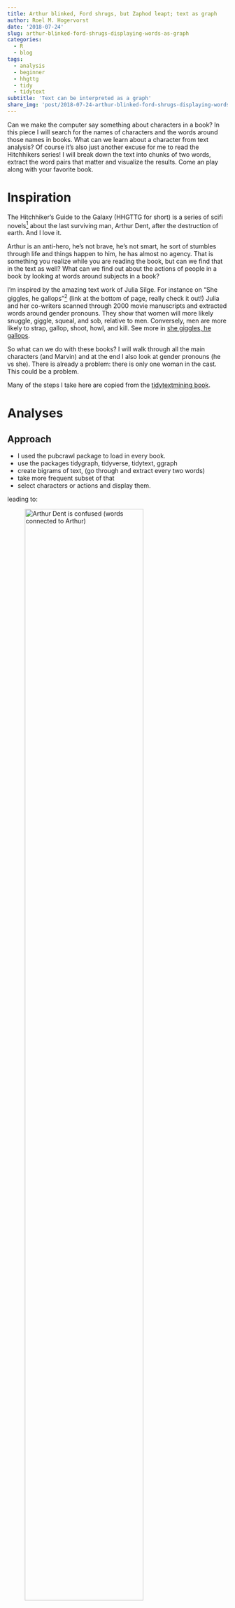 ```yaml
---
title: Arthur blinked, Ford shrugs, but Zaphod leapt; text as graph
author: Roel M. Hogervorst
date: '2018-07-24'
slug: arthur-blinked-ford-shrugs-displaying-words-as-graph
categories:
  - R
  - blog
tags:
  - analysis
  - beginner
  - hhgttg
  - tidy
  - tidytext
subtitle: 'Text can be interpreted as a graph'
share_img: 'post/2018-07-24-arthur-blinked-ford-shrugs-displaying-words-as-graph_files/arthur_is_confused.png'
---
```


Can we make the computer say something about characters in a book? In this piece I will search for the names of characters and the words around those names in books. What can we learn about a character from text analysis? Of course it's also just another excuse for me to read the Hitchhikers series! I will break down the text into chunks of two words, extract the word pairs that matter and visualize the results. Come an play along with your favorite book.


# Inspiration
The Hitchhiker's Guide to the Galaxy (HHGTTG for short) is a series of scifi novels^[and radio plays and a TV-show and a movie, but we don't talk about the movie and TV-series, it's like jar-jar binks. The radio plays are amazing though.] about the last surviving man, Arthur Dent, after the destruction of earth. And I love it.

Arthur is an anti-hero, he's not brave, he's not smart, he sort of stumbles through life and things happen to him, he has almost no agency. That is something you realize while you are reading the book, but can we find that in the text as well? What can we find out about the actions of people in a book by looking at words around subjects in a book?

I'm inspired by the amazing text work of Julia Silge. For instance on "She giggles, he gallops"^[find her at https://juliasilge.com and [twitter](https://twitter.com/juliasilge)] (link at the bottom of page, really check it out!) Julia and her co-writers scanned through 2000 movie manuscripts and extracted words around gender pronouns. They show that  women will more likely snuggle, giggle, squeal, and sob, relative to men. Conversely, men are more likely to strap, gallop, shoot, howl, and kill. See more in [she giggles, he gallops](https://pudding.cool/2017/08/screen-direction/). 

So what can we do with these books? I will walk through all the main characters (and Marvin) and at the end I also look at gender pronouns (he vs she). There is already a problem: there is only one woman in the cast. This could be a problem. 

Many of the steps I take here are copied from the [tidytextmining book](www.tidytextmining.com). 

# Analyses

## Approach

- I used the pubcrawl package to load in every book. 
- use the packages tidygraph, tidyverse, tidytext, ggraph
- create bigrams of text, (go through and extract every two words)
- take more frequent subset of that
- select characters or actions and display them.

leading to:

![Arthur Dent is confused (words connected to Arthur)](/post/2018-07-24-arthur-blinked-ford-shrugs-displaying-words-as-graph_files/arthur_is_confused.png){width=80% height=80%}

## Data
The books are of course copyrighted so I cannot share the files with you, that would be piracy.
books loaded, cannot do it per chapter, because the chapters are messed up in some of the books. I do it per book. that's life.

## packages

- I use pubcrawl to read in the files [see previous post](/blog/2018/07/19/reading-in-an-epub-file-with-the-pubcrawl-package/)
- tidytext for the tokenization, part of speech tagging
- tidygraph not that much, but for the conversion to graph (could do it with igraph too)
- ggraph to plot the images
- tidyverse (mostly dplyr, and ggplot, a bit of stringr ) for everything else


## Loading the data

```r
HHGTTG <- readr::read_rds("~/Documents/actief/Projecten/hhgttg/data/HHGTG.RData")
```

```
HHGTTG <- readr::read_rds("link_to_your_book")
```

## Loading the packages

```r
# I know, a lot! 
library(tidytext)
library(tidygraph)
library(ggraph)
library(tidyverse)
library(scales)
```

## create bigrams of text, (go through and extract every two words)

```r
unnested_hhgttg <- 
    HHGTTG %>% 
    unnest_tokens(output = "bigram", content, token = "ngrams", n=2) %>% 
    group_by(book) %>% 
    count(bigram,sort = TRUE)
unnested_hhgttg %>% head()
```

Oh no, too many stop words! We have to remove them with the stop words data set from tidytext.

```r
unnested_hhgttg <- 
    unnested_hhgttg %>%
    separate(bigram, c("word1", "word2"), sep = " ") %>%
    filter(!word1 %in% stop_words$word) %>%
    filter(!word2 %in% stop_words$word)
unnested_hhgttg %>% head()
```

Hmm these people are called by their complete name a lot. 

## Take only the most frequently used bigrams

I am no longer really interested in the book I found words in.

```r
person_actions <- 
    unnested_hhgttg %>% 
    filter(n >1) %>% 
    filter(word2 != "er") %>%  # don't know what it is, but I don't want it
    ungroup() %>% 
    filter(word1 %in% c("ford", "zaphod", "arthur", "tricia", "trillian")) %>% 
    group_by(word1, word2) %>% 
    summarise(n = sum(n))
head(person_actions,4)
```



### Create a cool plotting theme

I will plot several of the same sort of network plots and I don't want to set 
the theme every time. You could use: `theme_set()` but I created a function here.
the function takes data, and you can set a title and subtitle, no need for NSE here. 

I use a black background, because, you know, space! it's big! And empty, and empty is black, because absence of light is dark... Or something. 
And there is a lot of black because the Guide says:

> Space is big. You just won't believe how vastly, hugely, mind- bogglingly big it is. I mean, you may think it's a long way down the road to the chemist's, but that's just peanuts to space.

So.. black background and other colors, I've tried out several color schemes from [colorbrewer](http://colorbrewer2.org) and this sort of looked nice.

```r
create_hhgttg_plot <- function(data, title = "what an amazing title!", subtitle = "donkeyballs"){
  # setting some colors
  c3_purple <- "#7570b3"
  c3_orange <- "#d95f02"
  # making a igraph object  
  data %>% 
        as_tbl_graph() %>%
        ggraph(layout = "auto") + 
        geom_edge_link(aes(edge_width = sqrt(n)),colour = c3_purple, show.legend = FALSE) +
        geom_node_point(color = "white", size = 5,alpha = 4/5 ) +
        geom_node_label(aes(label = name),color = c3_orange, repel = TRUE,size = 5) +
        labs(
            title = title,
            subtitle = subtitle,
            caption = "Roel M. Hogervorst: https://blog.rmhogervorst.nl\nExtracted from the first 5 books from the HHGTTG-trilogy"
        )+
        theme_void()+
        theme(
            plot.background = element_rect(fill =  "black"),
            text = element_text(colour = c3_orange),
            plot.margin = unit(c(.3,.5,.1,.5), "cm")
        )
}
set.seed(42) # if I redo everything looks the same
```

## A plot per character

The main character Arthur Dent:


```r
person_actions %>% 
    filter(word1 == "arthur") %>%
    filter(word2 != "dent") %>% 
    filter(n >2) %>% 
    create_hhgttg_plot("Arthur Dent is perpetually confused", "He blinks, stares, glances and looks")
```


What about the Hitchhikers' guide writer Ford Prefect?

```r
person_actions %>% 
    filter(word1 == "ford") %>%
    filter(!str_detect(word2, "prefect")) %>% 
    filter(n>2) %>% 
    create_hhgttg_plot("Ford is a man of action and disinterest", "He moves, he's hurled, he looks, frowns and shrugs")
```

Than there is the the President of the Galaxy: Zaphod Beeblebrox.

```r
person_actions %>% 
    filter(word1 == "zaphod") %>%
    filter(!str_detect(word2, "beeblebrox")) %>% 
    create_hhgttg_plot("Zaphod is more emotional", "He stares, is angry, bitterly and shrugs")
```

Tricia McMillan, the smartest person in the book^[a brilliant mathematician and astrophysicist ] (after Marvin, the android with a brain the size of a galaxy; and should we count him as a person?), mostly just stands and watches what the others are doing. She has two names, and the two names do not appear to have overlapping words. Tricia is most commonly referred to simply as "Trillian", a modification of her birth name, which she adopted because it sounded more "space-like". 

```r
person_actions %>% 
    filter(word1 %in% c("tricia", "trillian")) %>% 
    filter(word2 != "mcmillan") %>% 
    create_hhgttg_plot("Tricia sighes", "quickly and quietly")
```

What's up with Marvin?

```r
unnested_hhgttg %>% 
  filter(word1 == "marvin") %>%   # oops forgat to include him (it? not sure...)
  ungroup() %>% 
  inner_join(  parts_of_speech %>% 
                 filter(str_detect(pos, "Verb")) %>% 
                 group_by(word) %>%  
                 distinct(pos),
               by = c("word2"="word")) %>% 
  group_by(word1,word2) %>% 
  summarise(n = sum(n)) %>% 
  create_hhgttg_plot("Marvin mostly moves, but in a depressing way", "Marvin: 'Life, don't talk to me about life' ")
  
```



## looking at it from the word perspective

Using the parts of speech data frame in tidytext I can select all 
verbs and select verbs I'm interested in. 

```r
action_words <- 
    unnested_hhgttg %>% 
    ungroup() %>% 
    group_by(word1, word2) %>% 
    summarise(n = sum(n)) %>% 
    inner_join(parts_of_speech %>% filter(str_detect(pos, "Verb") ),by = c("word2"="word"))


# action_words %>% pull(word2) %>% unique() # choose some words
action_words %>% filter(n>3) %>% pull(word2) %>% unique()
```



```r
action_words %>% 
    filter(word2 == "realised") %>% 
    create_hhgttg_plot("Tricia, Arthur and Ford realise", 
                       "")
```

```r
action_words %>% 
    filter(word2 == "noticed") %>% 
    create_hhgttg_plot("Arthur and Ford notice", "Arthur noticed a lot")
```

```r
action_words %>% 
    filter(word2 == "leapt") %>% 
    create_hhgttg_plot("Not only Zaphod and Arthur leap", "civilization, beer, gold, rocket and flames leap too")
```




```r
action_words %>% 
    filter(word2 == "shrugged") %>% 
    create_hhgttg_plot("Who shrugs?", "Mostly Ford")
```

```r
action_words %>% 
    filter(word2 == "moved") %>% 
    filter(n>1) %>% 
    create_hhgttg_plot("Who moved?", subtitle = "only the male main characters")
```

## He vs She

Let's try again with the basics, he vs she.
She is used a lot less. he is used 1413 times, and she 373 times.
And disproportionately in the last book 'mostly harmless'. 
I recall that there is a new character in the final book,
Random, the daughter of Arthur. 


```r
she_he <- HHGTTG %>% 
    unnest_tokens(output = "bigram", content, token = "ngrams", n=2) %>% 
    group_by(book) %>% 
    count(bigram,sort = TRUE) %>%
    separate(bigram, c("word1", "word2"), sep = " ") %>% 
  filter(word1 %in% c("he", "she") )

she_he %>% 
  filter(word1 == "she") %>% 
  count(book)
```

What verbs are more he-like, and she-like?

I threw away the he and she when I did a anti_join of stop words, so 
let's start over again. 

I'm following parts of the procedures from here: <https://www.tidytextmining.com/twitter.html#word-frequencies-1> 

To account for the difference in numbers I calculate the 
frequency per he and per she and divide those 2. 

```r
logratio_she_he <- 
  she_he %>% 
  group_by(word1,word2) %>% 
  summarise(n = sum(n)) %>%  #stopped caring about the book
  group_by(word1) %>% 
  mutate(
    total_count = sum(n),
    freq_type = n/total_count
  ) %>% 
  group_by(word2) %>% 
  mutate(total_count_w = sum(n)) %>% 
  filter(total_count_w >3) %>% 
  inner_join(  parts_of_speech %>% 
                 filter(str_detect(pos, "Verb")) %>% 
                 group_by(word) %>%  
                 distinct(word),
               by = c("word2"="word")) %>% # only keep verbs
  select(word1, word2, freq_type, total_count_w) %>% 
  spread(word1, freq_type) %>% 
  filter(!is.na(he) & !is.na(she)) %>% 
  ungroup() %>% 
  mutate(
    likelihood = he/she,
    logratio = log(he / she),
    label = reorder(word2, logratio)
    )
logratio_she_he %>%  
  filter(total_count_w > 25) %>% # select only more occuring words
  ggplot(aes(label, logratio, size = total_count_w)) +
  geom_point(aes(color = logratio < 0),show.legend = FALSE)+
  geom_hline(yintercept = 0, color = "#d95f02")+
  coord_flip()+
  labs(
    title = "Log odds ratio he/she ",
    subtitle = "Left from the line is more typical for he, right for she",
    caption = "Roel M. Hogervorst: https://blog.rmhogervorst.nl\nExtracted from the first 5 books from the HHGTTG-trilogy",
    x = "", y = "log ratio (left [green] he, right [yellow] she )"
  )+
    scale_color_manual(name = "", values = c("yellow", "green") )+ # define ugly colors. 
  theme_dark() +
  theme(
            plot.background = element_rect(fill =  "black"),
            panel.background = element_rect(fill =  "black"),
            text = element_text(colour = "#d95f02"),
            plot.margin = unit(c(.3,.5,.1,.5), "cm"),
            axis.text = element_text(colour = "#d95f02")
        )
```






# Final thoughts

I think it's a nice way to visualize information from a book. Some characters are more active and others more emotional. 


# References

- love the amount of detail in [the wikipedia pages about HHGTTG](https://en.wikipedia.org/wiki/The_Hitchhiker's_Guide_to_the_Galaxy)

- ["she giggles, he gallops", an amazingly insight into screenplays and the way men and women are portrayed, written Julia Silge and others. ](https://pudding.cool/2017/08/screen-direction/)

- if you want to go crazy on tagging parts of speech (POS), you can use [the udpipe package](https://bnosac.github.io/udpipe/en/), it has POS annotations for many languages, automatic keyword extraction, topic modeling, lemmatization and dependency parsing. 

### State of the machine
<details>
<summary> At the moment of creation (when I knitted this document ) this was the state of my machine: **click here to expand** </summary>

```r
sessioninfo::session_info()
```

</details>


